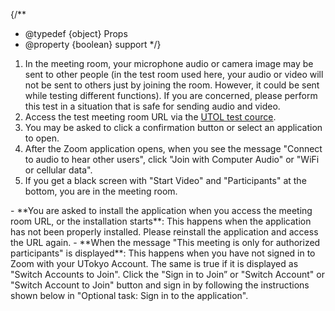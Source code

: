 
{/**
  * @typedef {object} Props
  * @property {boolean} support
  */}

1. In the meeting room, your microphone audio or camera image may be sent to other people (in the test room used here, your audio or video will not be sent to others just by joining the room. However, it could be sent while testing different functions). If you are concerned, please perform this test in a situation that is safe for sending audio and video.
2. Access the test meeting room URL via the [UTOL test cource](https://utol.ecc.u-tokyo.ac.jp/lms/course?idnumber=20197J919010V02).
3. You may be asked to click a confirmation button or select an application to open.
4. After the Zoom application opens, when you see the message "Connect to audio to hear other users", click "Join with Computer Audio" or "WiFi or cellular data".
5. If you get a black screen with "Start Video" and "Participants" at the bottom, you are in the meeting room.

<Help lang="en" support={props.support}>
  - **You are asked to install the application when you access the meeting room URL, or the installation starts**: This happens when the application has not been properly installed. Please reinstall the application and access the URL again.
  - **When the message "This meeting is only for authorized participants" is displayed**: This happens when you have not signed in to Zoom with your UTokyo Account. The same is true if it is displayed as "Switch Accounts to Join". Click the "Sign in to Join” or "Switch Account" or "Switch Account to Join" button and sign in by following the instructions shown below in "Optional task: Sign in to the application".
</Help>

